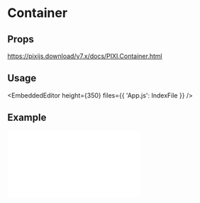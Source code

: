 
# Container

## Props

https://pixijs.download/v7.x/docs/PIXI.Container.html

## Usage

<EmbeddedEditor height={350} files={{ 'App.js': IndexFile }} />

## Example

<iframe
  height={500}
  scrolling="no"
  title="Container"
  src="//codepen.io/inlet/embed/ca683993e355b9f3370f0a44d189141f/?height=300&theme-id=33987&default-tab=result&embed-version=2"
  frameBorder="no"
  allowFullScreen={true}
  style={{ width: '100%' }}
/>
